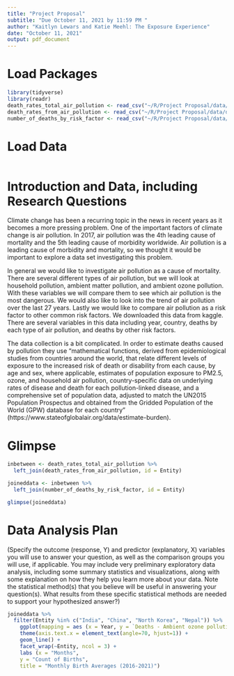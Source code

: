 ```yaml
---
title: "Project Proposal"
subtitle: "Due October 11, 2021 by 11:59 PM "
author: "Kaitlyn Lewars and Katie Meehl: The Exposure Experience"
date: "October 11, 2021"
output: pdf_document
---
```


# Load Packages

```r
library(tidyverse)
library(readr)
death_rates_total_air_pollution <- read_csv("~/R/Project Proposal/data/death-rates-total-air-pollution.csv")
death_rates_from_air_pollution <- read_csv("~/R/Project Proposal/data/death-rates-from-air-pollution.csv")
number_of_deaths_by_risk_factor <- read_csv("~/R/Project Proposal/data/number-of-deaths-by-risk-factor.csv")
``` 

# Load Data
```r
```

# Introduction and Data, including Research Questions

Climate change has been a recurring topic in the news in recent years as it becomes a more pressing problem. One of the important factors of climate change is air pollution. In 2017, air pollution was the 4th leading cause of mortality and the 5th leading cause of morbidity worldwide. Air pollution is a leading cause of morbidity and mortality, so we thought it would be important to explore a data set investigating this problem. 

In general we would like to investigate air pollution as a cause of mortality. There are several different types of air pollution, but we will look at household pollution, ambient matter pollution, and ambient ozone pollution. With these variables we will compare them to see which air pollution is the most dangerous. We would also like to look into the trend of air pollution over the last 27 years. Lastly we would like to compare air pollution as a risk factor to other common risk factors. We downloaded this data from kaggle. There are several variables in this data including year, country, deaths by each type of air pollution, and deaths by other risk factors. 

The data collection is a bit complicated. In order to estimate deaths caused by pollution they use “mathematical functions, derived from epidemiological studies from countries around the world, that relate different levels of exposure to the increased risk of death or disability from each cause, by age and sex, where applicable, estimates of population exposure to PM2.5, ozone, and household air pollution, country-specific data on underlying rates of disease and death for each pollution-linked disease, and a comprehensive set of population data, adjusted to match the UN2015 Population Prospectus and obtained from the Gridded Population of the World (GPW) database for each country” (https://www.stateofglobalair.org/data/estimate-burden).


# Glimpse

```r
inbetween <- death_rates_total_air_pollution %>%
  left_join(death_rates_from_air_pollution, id = Entity)

joineddata <- inbetween %>%
  left_join(number_of_deaths_by_risk_factor, id = Entity)

glimpse(joineddata)
```

# Data Analysis Plan

(Specify the outcome (response, Y) and predictor (explanatory, X) variables you will use to answer your question, as well as the comparison groups you will use, if applicable. You may include very preliminary exploratory data analysis, including some summary statistics and visualizations, along with some explanation on how they help you learn more about your data. Note the statistical method(s) that you believe will be useful in answering your question(s). 
What results from these specific statistical methods are needed to support your hypothesized answer?)


```r
joineddata %>%
  filter(Entity %in% c("India", "China", "North Korea", "Nepal")) %>%
    ggplot(mapping = aes (x = Year, y = `Deaths - Ambient ozone pollution - Sex: Both - Age: Age-standardized (Rate)`, width = 3, height = 3)) +
    theme(axis.text.x = element_text(angle=70, hjust=1)) +
    geom_line() +
    facet_wrap(~Entity, ncol = 3) +
    labs (x = "Months",
    y = "Count of Births",
    title = "Monthly Birth Averages (2016-2021)")
```

